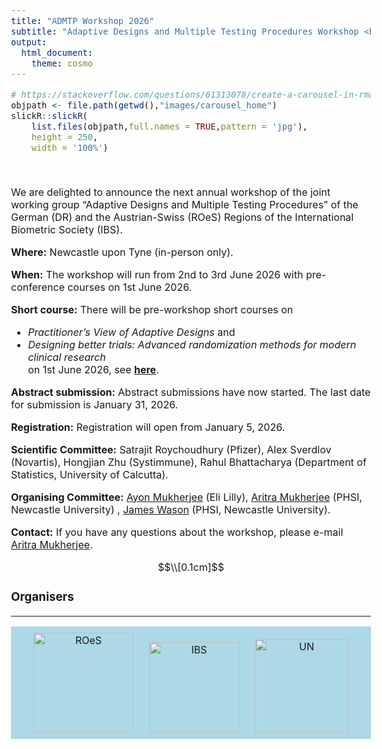 ---
title: "ADMTP Workshop 2026"
subtitle: "Adaptive Designs and Multiple Testing Procedures Workshop <br> 1st - 3rd June 2026"
output:
  html_document:
    theme: cosmo
---

<style type="text/css">
h1.title {
  display: none;
}
</style>

<style type="text/css">
.subtitle {
  font-size: 36px;
  color: DarkRed;
  text-align: center;
}
</style>

<style type="text/css">
  body{
  font-size: 12pt;
}
</style> 

<style>
.sponsor {
  display: inline-block;
  margin: 10px;
}

.sponsor img {
  max-width: 100%;
  height: auto;
}

.sponsor-level-gold {
  text-align: center;
  margin-bottom: 30px;
  background-color: #D4AF37
}

.organizers {
  text-align: center;
  margin-bottom: 30px;
  background-color: #ADD8E6 
}

</style> 

```{=html}
<head>
<title>ADMTP2026</title>
</head>
```


```{r echo=FALSE}
# https://stackoverflow.com/questions/61313078/create-a-carousel-in-rmarkdown
objpath <- file.path(getwd(),"images/carousel_home")
slickR::slickR(
    list.files(objpath,full.names = TRUE,pattern = 'jpg'),
    height = 250,
    width = '100%')
```


<br>

We are delighted to announce the next annual workshop of the joint working group “Adaptive Designs and Multiple Testing Procedures” of the German (DR) and the Austrian-Swiss (ROeS) Regions of the International Biometric Society (IBS).

**Where:** Newcastle upon Tyne (in-person only).

**When:** The workshop will run from 2nd to 3rd June 2026 with pre-conference courses on 1st June 2026.


**Short course:** There will be pre-workshop short courses on <ul> <li>*Practitioner’s View of Adaptive Designs* and </li>  <li>*Designing better trials: Advanced randomization methods for modern clinical research*</li> on 1st June 2026, see [**here**](https://admtp.github.io/ADMTP2026/course.html). </ul>

**Abstract submission:** Abstract submissions have now started. The last date for submission is January 31, 2026. 

**Registration:** Registration will open from January 5, 2026.

**Scientific Committee:** Satrajit Roychoudhury (Pfizer), Alex Sverdlov (Novartis), Hongjian Zhu (Systimmune), Rahul Bhattacharya (Department of Statistics, University of Calcutta).

**Organising Committee:** [Ayon Mukherjee](mailto: ayon.mukherjee@lilly.com) (Eli Lilly), [Aritra Mukherjee](mailto:aritra.mukherjee@newcastle.ac.uk) (PHSI, Newcastle University) , [James Wason](mailto:james.wason@newcastle.ac.uk) (PHSI, Newcastle University).

**Contact:** If you have any questions about the workshop, please e-mail [Aritra Mukherjee](mailto:aritra.mukherjee@newcastle.ac.uk).


$$\\[0.1cm]$$

### Organisers

<hr>

```{=html}
<div class="organizers">
    <div class="sponsor">
        <a href="https://www.ibs-roes.org/"; target=_blank">
        <img src="logos/ROeS.png" alt="ROeS" width="160">
        </a>
    </div>
    <div class="sponsor">
        <a href="http://www.biometrische-gesellschaft.de/en/home.html"; target=_blank">
        <img src="logos/IBS_DR.PNG" alt="IBS" width="145">
        </a>
    </div>
    <div class="sponsor">
        <a href="https://www.ncl.ac.uk/"; target=_blank">
        <img src="logos/UN.png" alt="UN" width="150">
        </a>
    </div>
    
</div>
```


